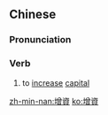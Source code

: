 {{also|增资}}
==Chinese==
{{zh-forms|s=增资}}

===Pronunciation===
{{zh-pron
|m=zēngzī
|mn=cheng-chu
|cat=v
}}

===Verb===
{{zh-verb}}

# to [[increase]] [[capital]]

[[zh-min-nan:增資]]
[[ko:增資]]
